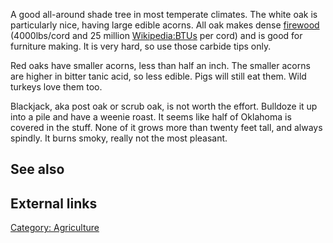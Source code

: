 A good all-around shade tree in most temperate climates.  The white oak is particularly nice, having large edible acorns.  All oak makes dense [[firewood]] (4000lbs/cord and 25 million [[Wikipedia:BTU]]s per cord) and is good for furniture making.  It is very hard, so use those carbide tips only.

Red oaks have smaller acorns, less than half an inch.  The smaller acorns are higher in bitter tanic acid, so less edible.  Pigs will still eat them.  Wild turkeys love them too.

Blackjack, aka post oak or scrub oak, is not worth the effort.  Bulldoze it up into a pile and have a weenie roast.  It seems like half of Oklahoma is covered in the stuff.  None of it grows more than twenty feet tall, and always spindly.  It burns smoky, really not the most pleasant.

== See also ==

== External links ==

[[Category: Agriculture]]